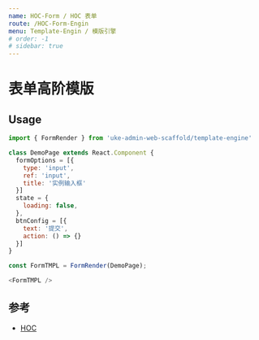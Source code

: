 ```yaml
---
name: HOC-Form / HOC 表单
route: /HOC-Form-Engin
menu: Template-Engin / 模版引擎
# order: -1
# sidebar: true
---
```


# 表单高阶模版

## Usage

```js
import { FormRender } from 'uke-admin-web-scaffold/template-engine'

class DemoPage extends React.Component {
  formOptions = [{
    type: 'input',
    ref: 'input',
    title: '实例输入框'
  }]
  state = {
    loading: false,
  },
  btnConfig = [{
    text: '提交',
    action: () => {}
  }]
}

const FormTMPL = FormRender(DemoPage);

<FormTMPL />
```

## 参考

- [HOC](https://react.docschina.org/docs/higher-order-components.html)
